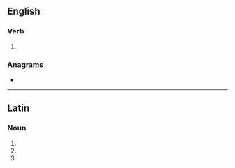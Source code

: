 ==English==

===Verb===
{{head|en|verb form}}

# {{en-third-person singular of|grype}}

===Anagrams===
* {{anagrams|en|a=egprsy|spergy}}

----

==Latin==

===Noun===
{{la-noun-form|grypēs}}

# {{inflection of|gryps||nom|p|lang=la}}
# {{inflection of|gryps||acc|p|lang=la}}
# {{inflection of|gryps||voc|p|lang=la}}